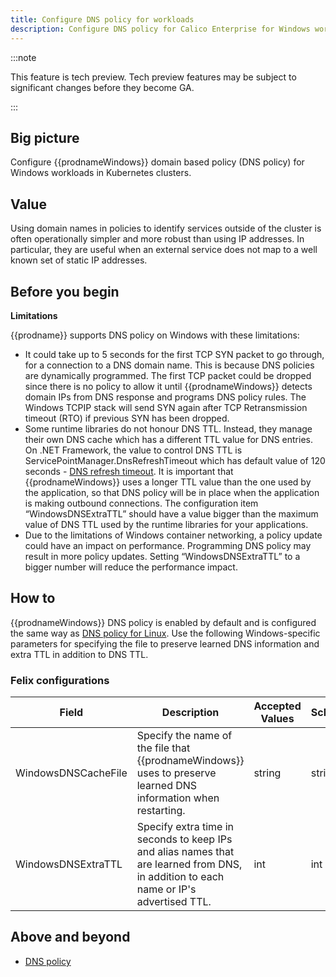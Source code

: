 ```yaml
---
title: Configure DNS policy for workloads 
description: Configure DNS policy for Calico Enterprise for Windows workloads.
---
```


:::note

This feature is tech preview. Tech preview features may be subject to significant changes before they become GA.

:::

## Big picture

Configure {{prodnameWindows}} domain based policy (DNS policy) for Windows workloads in Kubernetes clusters.

## Value

Using domain names in policies to identify services outside of the cluster is often operationally simpler and more robust than using IP
addresses. In particular, they are useful when an external service does not map to a well known set of static IP addresses.

## Before you begin

**Limitations**

{{prodname}} supports DNS policy on Windows with these limitations:

- It could take up to 5 seconds for the first TCP SYN packet to go through, for a connection to a DNS domain name. This is because DNS policies are dynamically programmed. The first TCP packet could be dropped since there is no policy to allow it until {{prodnameWindows}} detects domain IPs from DNS response and programs DNS policy rules. The Windows TCPIP stack will send SYN again after TCP Retransmission timeout (RTO) if previous SYN has been dropped.
- Some runtime libraries do not honour DNS TTL. Instead, they manage their own DNS cache which has a different TTL value for DNS entries. On .NET Framework, the value to control DNS TTL is ServicePointManager.DnsRefreshTimeout which has default value of 120 seconds  - [DNS refresh timeout](https://docs.microsoft.com/en-us/dotnet/api/system.net.servicepointmanager.dnsrefreshtimeout). It is important that {{prodnameWindows}} uses a longer TTL value than the one used by the application, so that DNS policy will be in place when the application is making outbound connections. The configuration item “WindowsDNSExtraTTL” should have a value bigger than the maximum value of DNS TTL used by the runtime libraries for your applications.
- Due to the limitations of Windows container networking, a policy update could have an impact on performance. Programming DNS policy may result in more policy updates. Setting “WindowsDNSExtraTTL” to a bigger number will reduce the performance impact.

## How to

{{prodnameWindows}} DNS policy is enabled by default and is configured the same way as [DNS policy for Linux](../../../security/domain-based-policy.mdx). Use the following Windows-specific parameters for specifying the file to preserve learned DNS information and extra TTL in addition to DNS TTL. 

### Felix configurations

| Field                              | Description                 | Accepted Values   | Schema | Default    |
|------------------------------------|-----------------------------|-------------------|--------|------------|
| WindowsDNSCacheFile | Specify the name of the file that {{prodnameWindows}} uses to preserve learned DNS information when restarting. | string | string | `c:\\TigeraCalico\\felix-dns-cache.txt` |
| WindowsDNSExtraTTL | Specify extra time in seconds to keep IPs and alias names that are learned from DNS, in addition to each name or IP's advertised TTL. | int | int | `120` |

## Above and beyond

- [DNS policy](../../../security/domain-based-policy.mdx)

